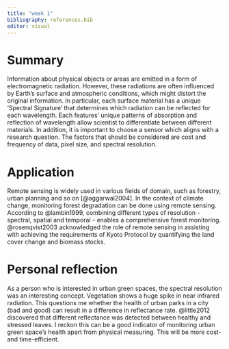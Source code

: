 ```yaml
---
title: "week 1"
bibliography: references.bib
editor: visual
---
```


# Summary

Information about physical objects or areas are emitted in a form of electromagnetic radiation. However, these radiations are often influenced by Earth's surface and atmospheric conditions, which might distort the original information. In particular, each surface material has a unique 'Spectral Signature' that determines which radiation can be reflected for each wavelength. Each features' unique patterns of absorption and reflection of wavelength allow scientist to differentiate between different materials. In addition, it is important to choose a sensor which aligns with a research question. The factors that should be considered are cost and frequency of data, pixel size, and spectral resolution.

# Application

Remote sensing is widely used in various fields of domain, such as forestry, urban planning and so on [@aggarwal2004]. In the context of climate change, monitoring forest degradation can be done using remote sensing. According to @lambin1999, combining different types of resolution - spectral, spatial and temporal - enables a comprehensive forest monitoring. @rosenqvist2003 acknowledged the role of remote sensing in assisting with achieving the requirements of Kyoto Protocol by quantifying the land cover change and biomass stocks.

# Personal reflection

As a person who is interested in urban green spaces, the spectral resolution was an interesting concept. Vegetation shows a huge spike in near infrared radiation. This questions me whether the health of urban parks in a city (bad and good) can result in a difference in reflectance rate. @little2012 discovered that different reflectance was detected between healthy and stressed leaves. I reckon this can be a good indicator of monitoring urban green space's health apart from physical measuring. This will be more cost- and time-efficient.
